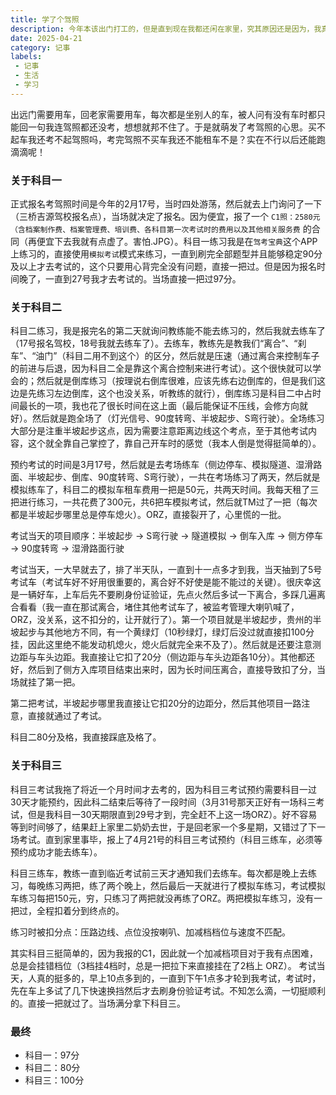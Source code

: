 ```yaml
---
title: 学了个驾照
description: 今年本该出门打工的，但是直到现在我都还闲在家里，究其原因还是因为，我真的该先考个驾照了。
date: 2025-04-21
category: 记事
labels:
 - 记事
 - 生活
 - 学习
---
```

出远门需要用车，回老家需要用车，每次都是坐别人的车，被人问有没有车时都只能回一句我连驾照都还没考，想想就邦不住了。于是就萌发了考驾照的心思。买不起车我还考不起驾照吗，考完驾照不买车我还不能租车不是？实在不行以后还能跑滴滴呢！

### 关于科目一
正式报名考驾照时间是今年的2月17号，当时四处游荡，然后就去上门询问了一下（三桥吉源驾校报名点），当场就决定了报名。因为便宜，报了一个 `C1照：2580元（含档案制作费、档案管理费、培训费、各科目第一次考试时的费用以及其他相关服务费` 的合同（再便宜下去我就有点虚了。害怕.JPG）。科目一练习我是在`驾考宝典`这个APP上练习的，直接使用`模拟考试`模式来练习，一直到刷完全部题型并且能够稳定90分及以上才去考试的，这个只要用心背完全没有问题，直接一把过。但是因为报名时间晚了，一直到27号我才去考试的。当场直接一把过97分。

### 关于科目二
科目二练习，我是报完名的第二天就询问教练能不能去练习的，然后我就去练车了（17号报名驾校，18号我就去练车了）。去练车，教练先是教我们“离合”、“刹车”、“油门”（科目二用不到这个）的区分，然后就是压速（通过离合来控制车子的前进与后退，因为科目二全是靠这个离合控制来进行考试）。这个很快就可以学会的；然后就是倒库练习（按理说右倒库很难，应该先练右边倒库的，但是我们这边是先练习左边倒库，这个也没关系，听教练的就行），倒库练习是科目二中占时间最长的一项，我也花了很长时间在这上面（最后能保证不压线，会修方向就好）。然后就是跑全场了（灯光信号、90度转弯、半坡起步、S弯行驶）。全场练习大部分是注重半坡起步这点，因为需要注意距离边线这个考点，至于其他考试内容，这个就全靠自己掌控了，靠自己开车时的感觉（我本人倒是觉得挺简单的）。

预约考试的时间是3月17号，然后就是去考场练车（侧边停车、模拟隧道、湿滑路面、半坡起步、倒库、90度转弯、S弯行驶），一共在考场练习了两天，然后就是模拟练车了，科目二的模拟车租车费用一把是50元，共两天时间。我每天租了三把进行练习，一共花费了300元，共6把车模拟考试，然后就TM过了一把（每次都是半坡起步哪里总是停车熄火）。ORZ，直接裂开了，心里慌的一批。

考试当天的项目顺序：半坡起步 -> S弯行驶 -> 隧道模拟 -> 倒车入库 -> 侧方停车 -> 90度转弯 -> 湿滑路面行驶

考试当天，一大早就去了，排了半天队，一直到十一点多才到我，当天抽到了5号考试车（考试车好不好用很重要的，离合好不好使是能不能过的关键）。很庆幸这是一辆好车，上车后先不要刷身份证验证，先点火然后多试一下离合，多踩几遍离合看看（我一直在那试离合，堵住其他考试车了，被监考管理大喇叭喊了，ORZ，没关系，这不扣分的，让开就行了）。第一个项目就是半坡起步，贵州的半坡起步与其他地方不同，有一个黄绿灯（10秒绿灯，绿灯后没过就直接扣100分挂，因此这里绝不能发动机熄火，熄火后就完全来不及了）。然后就是还要注意测边距与车头边距。我直接让它扣了20分（侧边距与车头边距各10分）。其他都还好，然后到了侧方入库项目结束出来时，因为长时间压离合，直接导致扣了分，当场就挂了第一把。

第二把考试，半坡起步哪里我直接让它扣20分的边距分，然后其他项目一路注意，直接就通过了考试。

科目二80分及格，我直接踩底及格了。

### 关于科目三
科目三考试我拖了将近一个月时间才去考的，因为科目三考试预约需要科目一过30天才能预约，因此科二结束后等待了一段时间（3月31号那天正好有一场科三考试，但是我科目一30天期限直到29号才到，完全赶不上这一场ORZ）。好不容易等到时间够了，结果赶上家里二奶奶去世，于是回老家一个多星期，又错过了下一场考试。直到家里事毕，报上了4月21号的科目三考试预约（科目三练车，必须等预约成功才能去练车）。

科目三练车，教练一直到临近考试前三天才通知我们去练车。每次都是晚上去练习，每晚练习两把，练了两个晚上，然后最后一天就进行了模拟车练习，考试模拟车练习每把150元，穷，只练习了两把就没再练了ORZ。两把模拟车练习，没有一把过，全程扣着分到终点的。

练习时被扣分点：压路边线、点位没按喇叭、加减档档位与速度不匹配。

其实科目三挺简单的，因为我报的C1，因此就一个加减档项目对于我有点困难，总是会挂错档位（3档挂4档时，总是一把拉下来直接挂在了2档上 ORZ）。
考试当天，人真的挺多的，早上10点多到的，一直到下午1点多才轮到我考试，考试时，先在车上多试了几下快速换挡然后才去刷身份验证考试。不知怎么滴，一切挺顺利的。直接一把就过了。当场满分拿下科目三。

### 最终
- 科目一：97分
- 科目二：80分
- 科目三：100分